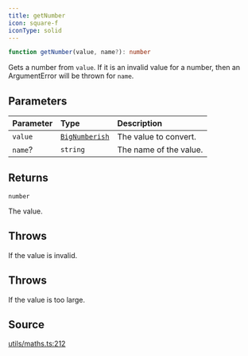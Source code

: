 ```yaml
---
title: getNumber
icon: square-f
iconType: solid
---
```


```ts
function getNumber(value, name?): number
```

Gets a number from `value`. If it is an invalid value for a number, then an ArgumentError will be thrown for `name`.

## Parameters

| Parameter | Type | Description |
| :------ | :------ | :------ |
| `value` | [`BigNumberish`](/sdk/content/type-aliases/BigNumberish) | The value to convert. |
| `name`? | `string` | The name of the value. |

## Returns

`number`

The value.

## Throws

If the value is invalid.

## Throws

If the value is too large.

## Source

[utils/maths.ts:212](https://github.com/dominant-strategies/quais.js/blob/265429340b9a59debf8c98d9d1d84e14225d65d8/src/utils/maths.ts#L212)
